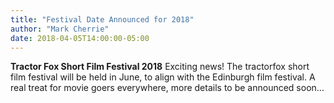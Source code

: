 ```yaml
---
title: "Festival Date Announced for 2018"
author: "Mark Cherrie"
date: 2018-04-05T14:00:00-05:00
---
```


**Tractor Fox Short Film Festival 2018**
Exciting news! The tractorfox short film festival will be held in June, to align with the Edinburgh film festival. A real treat for movie goers everywhere, more details to be announced soon...


